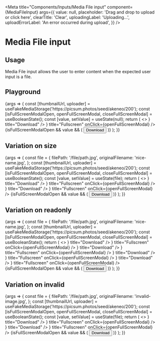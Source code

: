 
<Meta
  title="Components/Inputs/Media File input"
  component={MediaFileInput}
  args={{
    value: null,
    placeholder: 'Drag and drop to upload or click here',
    clearTitle: 'Clear',
    uploadingLabel: 'Uploading...',
    uploadErrorLabel: 'An error occurred during upload',
  }}
/>

# Media File input

## Usage

Media File input allows the user to enter content when the expected user input is a file.

## Playground

<Canvas>
  <Story name="Standard">
    {args => {
      const [thumbnailUrl, uploader] = useFakeMediaStorage('https://picsum.photos/seed/akeneo/200');
      const [isFullScreenModalOpen, openFullScreenModal, closeFullScreenModal] = useBooleanState();
      const [value, setValue] = useState(null);
      return (
        <>
          <MediaFileInput
            {...args}
            value={value}
            onChange={setValue}
            thumbnailUrl={thumbnailUrl}
            onChange={setValue}
            uploader={uploader}
          >
            <IconButton
              href={thumbnailUrl}
              target="_blank"
              download={thumbnailUrl}
              icon={<DownloadIcon />}
              title="Download"
            />
            <IconButton icon={<FullscreenIcon />} title="Fullscreen" onClick={openFullScreenModal} />
          </MediaFileInput>
          {isFullScreenModalOpen && value && (
            <FullscreenPreview title={value.originalFilename} src={thumbnailUrl} onClose={closeFullScreenModal}>
              <Button href={thumbnailUrl} ghost={true} level="tertiary" target="_blank" download={thumbnailUrl}>
                <DownloadIcon /> Download
              </Button>
            </FullscreenPreview>
          )}
        </>
      );
    }}
  </Story>
</Canvas>

<ArgsTable story="Standard" />

## Variation on size

<Canvas>
  <Story name="Size">
    {args => {
      const file = {
        filePath: '/file/path.jpg',
        originalFilename: 'nice-name.jpg',
      };
      const [thumbnailUrl, uploader] = useFakeMediaStorage('https://picsum.photos/seed/akeneo/200');
      const [isFullScreenModalOpen, openFullScreenModal, closeFullScreenModal] = useBooleanState();
      const [value, setValue] = useState(file);
      return (
        <>
          <MediaFileInput {...args} value={value} thumbnailUrl={thumbnailUrl} onChange={setValue} uploader={uploader}>
            <IconButton
              href={thumbnailUrl}
              target="_blank"
              download={thumbnailUrl}
              icon={<DownloadIcon />}
              title="Download"
            />
            <IconButton icon={<FullscreenIcon />} title="Fullscreen" onClick={openFullScreenModal} />
          </MediaFileInput>
          <MediaFileInput
            {...args}
            size="small"
            value={value}
            thumbnailUrl={thumbnailUrl}
            onChange={setValue}
            uploader={uploader}
          >
            <IconButton
              href={thumbnailUrl}
              target="_blank"
              download={thumbnailUrl}
              icon={<DownloadIcon />}
              title="Download"
            />
            <IconButton icon={<FullscreenIcon />} title="Fullscreen" onClick={openFullScreenModal} />
          </MediaFileInput>
          {isFullScreenModalOpen && value && (
            <FullscreenPreview title={value.originalFilename} src={thumbnailUrl} onClose={closeFullScreenModal}>
              <Button href={thumbnailUrl} ghost={true} level="tertiary" target="_blank" download={thumbnailUrl}>
                <DownloadIcon /> Download
              </Button>
            </FullscreenPreview>
          )}
        </>
      );
    }}
  </Story>
</Canvas>

## Variation on readonly

<Canvas>
  <Story name="Read only">
    {args => {
      const file = {
        filePath: '/file/path.jpg',
        originalFilename: 'nice-name.jpg',
      };
      const [thumbnailUrl, uploader] = useFakeMediaStorage('https://picsum.photos/seed/akeneo/200');
      const [isFullScreenModalOpen, openFullScreenModal, closeFullScreenModal] = useBooleanState();
      return (
        <>
          <MediaFileInput {...args} value={null} readOnly uploader={uploader} thumbnailUrl={thumbnailUrl}>
            <IconButton
              href={thumbnailUrl}
              target="_blank"
              download={thumbnailUrl}
              icon={<DownloadIcon />}
              title="Download"
            />
            <IconButton icon={<FullscreenIcon />} title="Fullscreen" onClick={openFullScreenModal} />
          </MediaFileInput>
          <MediaFileInput {...args} value={file} readOnly uploader={uploader} thumbnailUrl={thumbnailUrl}>
            <IconButton
              href={thumbnailUrl}
              target="_blank"
              download={thumbnailUrl}
              icon={<DownloadIcon />}
              title="Download"
            />
            <IconButton icon={<FullscreenIcon />} title="Fullscreen" onClick={openFullScreenModal} />
          </MediaFileInput>
          <MediaFileInput {...args} value={null} size="small" readOnly uploader={uploader} thumbnailUrl={thumbnailUrl}>
            <IconButton
              href={thumbnailUrl}
              target="_blank"
              download={thumbnailUrl}
              icon={<DownloadIcon />}
              title="Download"
            />
            <IconButton icon={<FullscreenIcon />} title="Fullscreen" onClick={openFullScreenModal} />
          </MediaFileInput>
          <MediaFileInput {...args} value={file} size="small" readOnly uploader={uploader} thumbnailUrl={thumbnailUrl}>
            <IconButton
              href={thumbnailUrl}
              target="_blank"
              download={thumbnailUrl}
              icon={<DownloadIcon />}
              title="Download"
            />
            <IconButton icon={<FullscreenIcon />} title="Fullscreen" onClick={openFullScreenModal} />
          </MediaFileInput>
          {isFullScreenModalOpen && value && (
            <FullscreenPreview title={value.originalFilename} src={thumbnailUrl} onClose={closeFullScreenModal}>
              <Button href={thumbnailUrl} ghost={true} level="tertiary" target="_blank" download={thumbnailUrl}>
                <DownloadIcon /> Download
              </Button>
            </FullscreenPreview>
          )}
        </>
      );
    }}
  </Story>
</Canvas>

## Variation on invalid

<Canvas>
  <Story name="Invalid">
    {args => {
      const file = {
        filePath: '/file/path.jpg',
        originalFilename: 'invalid-image.jpg',
      };
      const [thumbnailUrl, uploader] = useFakeMediaStorage('https://picsum.photos/seed/akeneo/200');
      const [isFullScreenModalOpen, openFullScreenModal, closeFullScreenModal] = useBooleanState();
      const [value, setValue] = useState(file);
      return (
        <>
          <MediaFileInput
            {...args}
            value={value}
            thumbnailUrl={thumbnailUrl}
            onChange={setValue}
            uploader={uploader}
            invalid={true}
          >
            <IconButton
              href={thumbnailUrl}
              target="_blank"
              download={thumbnailUrl}
              icon={<DownloadIcon />}
              title="Download"
            />
            <IconButton icon={<FullscreenIcon />} title="Fullscreen" onClick={openFullScreenModal} />
          </MediaFileInput>
          <MediaFileInput
            {...args}
            size="small"
            value={value}
            thumbnailUrl={thumbnailUrl}
            onChange={setValue}
            uploader={uploader}
            invalid={true}
          >
            <IconButton
              href={thumbnailUrl}
              target="_blank"
              download={thumbnailUrl}
              icon={<DownloadIcon />}
              title="Download"
            />
            <IconButton icon={<FullscreenIcon />} title="Fullscreen" onClick={openFullScreenModal} />
          </MediaFileInput>
          {isFullScreenModalOpen && value && (
            <FullscreenPreview title={value.originalFilename} src={thumbnailUrl} onClose={closeFullScreenModal}>
              <Button href={thumbnailUrl} ghost={true} level="tertiary" target="_blank" download={thumbnailUrl}>
                <DownloadIcon /> Download
              </Button>
            </FullscreenPreview>
          )}
        </>
      );
    }}
  </Story>
</Canvas>
